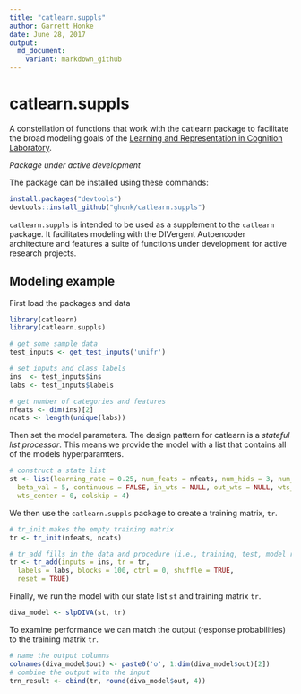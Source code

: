 ```yaml
---
title: "catlearn.suppls"
author: Garrett Honke
date: June 28, 2017
output:
  md_document:
    variant: markdown_github
---
```


# catlearn.suppls

A constellation of functions that work with the catlearn package to facilitate the broad modeling goals of the [Learning and Representation in Cognition Laboratory](http://kurtzlab.psychology.binghamton.edu/). 

*Package under active development*

The package can be installed using these commands:

```r
install.packages("devtools")
devtools::install_github("ghonk/catlearn.suppls")
```

`catlearn.suppls` is intended to be used as a supplement to the `catlearn` package. It facilitates modeling with the DIVergent Autoencoder architecture and features a suite of functions under development for active research projects.

## Modeling example

First load the packages and data

```r
library(catlearn)
library(catlearn.suppls)

# get some sample data
test_inputs <- get_test_inputs('unifr')

# set inputs and class labels
ins  <- test_inputs$ins
labs <- test_inputs$labels

# get number of categories and features
nfeats <- dim(ins)[2]
ncats <- length(unique(labs))
```

Then set the model parameters. The design pattern for catlearn is a _stateful list processor_. This means we provide the model with a list that contains all of the models hyperparamters.

```r
# construct a state list
st <- list(learning_rate = 0.25, num_feats = nfeats, num_hids = 3, num_cats = ncats,
  beta_val = 5, continuous = FALSE, in_wts = NULL, out_wts = NULL, wts_range = 1,
  wts_center = 0, colskip = 4)
```

We then use the `catlearn.suppls` package to create a training matrix, `tr`.

```r
# tr_init makes the empty training matrix
tr <- tr_init(nfeats, ncats)

# tr_add fills in the data and procedure (i.e., training, test, model reset)
tr <- tr_add(inputs = ins, tr = tr,
  labels = labs, blocks = 100, ctrl = 0, shuffle = TRUE,
  reset = TRUE)
```

Finally, we run the model with our state list `st` and training matrix `tr`.

```r
diva_model <- slpDIVA(st, tr)
```

To examine performance we can match the output (response probabilities) to the training matrix `tr`.

```r
# name the output columns
colnames(diva_model$out) <- paste0('o', 1:dim(diva_model$out)[2])
# combine the output with the input
trn_result <- cbind(tr, round(diva_model$out, 4))
```

<!-- And to plot the results, we just need to match the category labels to the response probabiliites. -->

<!-- ```{r} -->
<!-- diva_model$out[1:dim(diva_model$out)[1],apply(trn_result[,c('t1', 't2')], 1, which.max)] -->
<!-- ``` -->

  
